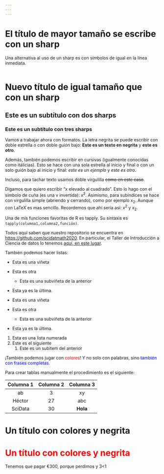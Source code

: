 ---
---
---

# El título de mayor tamaño se escribe con un sharp

Una alternativa al uso de un sharp es con símbolos de igual en la línea inmediata.

```{r}
```

# Nuevo título de igual tamaño que con un sharp

## Este es un subtítulo con dos sharps

### Este es un subtítulo con tres sharps

Vamos a trabajar ahora con formatos. La letra negrita se puede escribir con doble estrella o con doble guión bajo: **Este es un texto en negrita** y **este es otro**.

Además, también podemos escribir en cursivas (igualmente conocidas como itálicias). Esto se hace con una sola estrella al inicio y final o con un solo guión bajo al inicio y final: *este es un ejemplo* y *este es otro*.

Incluso, para tachar texto usamos doble virgulilla ~~como en este caso~~.

Digamos que quiero escribir "x elevado al cuadrado". Esto lo hago con el símbolo de cuña (es una v invertida): x^2^. Asimismo, para subíndices se hace con virgulilla simple (abriendo y cerrando), como por ejemplo x~2~. Aunque con LaTeX es mas sencillo. Recordemos que ahí sería así: $x^2$ y $x_2$.

Una de mis funciones favoritas de R es tapply. Su sintaxis es `tapply(columna1,columna2,función)`.

Todos aquí saben que nuestro repositorio se encuentra en <https://github.com/scidatmath2020>. En particular, el Taller de Introducción a Ciencia de datos lo tenemos [aquí, en este lugar](https://github.com/scidatmath2020/Taller_ICD_Rm).

También podemos hacer listas:

-   Esta es una viñeta

-   Esta es otra

    -   Esta es una subviñeta de la anterior

-   Esta ya es la última.

-   Esta es una viñeta

-   Esta es otra

    -   Esta es una subviñeta de la anterior

-   Esta ya es la última.

1.  Esta es una lista numerada
2.  Este es el siguiente
    1.  Este es un subitem del anterior

¡También podemos jugar con [colores]{style="color:red"}! Y no solo con palabras, sino [también con frases completas]{style="color:blue"}.

Para crear tablas manualmente el procedimiento es el siguiente:

| Columna 1 | Columna 2 | Columna 3 |
|:---------:|:---------:|:---------:|
|    ab     |     3     |    xy     |
|  Héctor   |    27     |    abc    |
|  SciData  |    30     | **Hola**  |

# Un título con colores y negrita

# [**Un título con colores y negrita**]{style="color:red"}

Tenemos que pagar €300, porque perdimos y 3\<1

